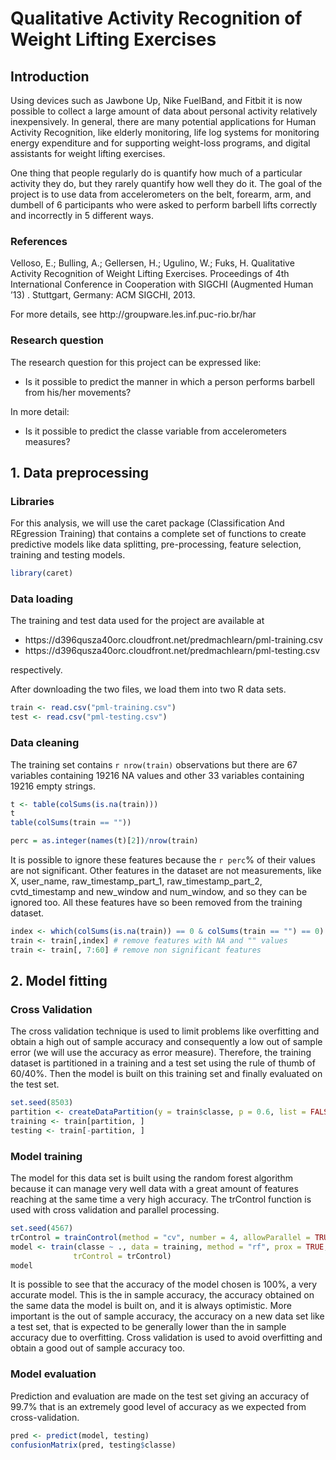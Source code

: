 # Qualitative Activity Recognition of Weight Lifting Exercises

## Introduction

Using devices such as Jawbone Up, Nike FuelBand, and Fitbit it is now possible to collect a large amount of data about personal activity relatively inexpensively. 
In general, there are many potential applications for Human Activity Recognition, like elderly monitoring, life log systems for monitoring energy expenditure and for supporting weight-loss programs, and digital assistants for weight lifting exercises.

One thing that people regularly do is quantify how much of a particular activity they do, but they rarely quantify how well they do it. The goal of the project is to use data from accelerometers on the belt, forearm, arm, and dumbell of 6 participants who were asked to perform barbell lifts correctly and incorrectly in 5 different ways. 

### References
Velloso, E.; Bulling, A.; Gellersen, H.; Ugulino, W.; Fuks, H. Qualitative Activity Recognition of Weight Lifting Exercises. Proceedings of 4th International Conference in Cooperation with SIGCHI (Augmented Human '13) . Stuttgart, Germany: ACM SIGCHI, 2013.

For more details, see http://groupware.les.inf.puc-rio.br/har

### Research question
The research question for this project can be expressed like:   

- Is it possible to predict the manner in which a person performs barbell from his/her movements?

In more detail: 

- Is it possible to predict the classe variable from accelerometers measures?


## 1. Data preprocessing

### Libraries
For this analysis, we will use the caret package (Classification And REgression Training) that contains a complete set of functions to create predictive models like data splitting, pre-processing, feature selection, training and testing models.
```r
library(caret)
```

### Data loading
The training and test data used for the project are available at  

- https://d396qusza40orc.cloudfront.net/predmachlearn/pml-training.csv 
- https://d396qusza40orc.cloudfront.net/predmachlearn/pml-testing.csv 

respectively.
 
After downloading the two files, we load them into two R data sets.
```r
train <- read.csv("pml-training.csv")
test <- read.csv("pml-testing.csv")
```
### Data cleaning
The training set contains `r nrow(train)` observations but there are 67 variables containing 19216 NA values and other 33 variables containing 19216 empty strings.
```r
t <- table(colSums(is.na(train)))
t
table(colSums(train == ""))
```
```r
perc = as.integer(names(t)[2])/nrow(train)
```

It is possible to ignore these features because the `r perc`% of their values are not significant. Other features in the dataset are not measurements, like X, user_name,	raw_timestamp_part_1,	raw_timestamp_part_2,	cvtd_timestamp and new_window and num_window, and so they can be ignored too. All these features have so been removed from the training dataset.
```r
index <- which(colSums(is.na(train)) == 0 & colSums(train == "") == 0)
train <- train[,index] # remove features with NA and "" values
train <- train[, 7:60] # remove non significant features
```

## 2. Model fitting
### Cross Validation 
The cross validation technique is used to limit problems like overfitting and obtain a high out of sample accuracy and consequently a low out of sample error (we will use the accuracy as error measure). Therefore, the training dataset is partitioned in a training and a test set using the rule of thumb of 60/40%. Then the model is built on this training set and finally evaluated on the test set. 
```r
set.seed(8503)
partition <- createDataPartition(y = train$classe, p = 0.6, list = FALSE)
training <- train[partition, ]
testing <- train[-partition, ]
```
### Model training
The model for this data set is built using the random forest algorithm because it can manage very well data with a great amount of features reaching at the same time a very high accuracy. The trControl function is used with cross validation and parallel processing.
```r
set.seed(4567)
trControl = trainControl(method = "cv", number = 4, allowParallel = TRUE)
model <- train(classe ~ ., data = training, method = "rf", prox = TRUE, 
              trControl = trControl)
model
```
It is possible to see that the accuracy of the model chosen is 100%, a very accurate model. This is the in sample accuracy, the accuracy obtained on the same data the model is built on, and it is always optimistic. More important is the out of sample accuracy, the accuracy on a new data set like a test set, that is expected to be generally lower than the in sample accuracy due to overfitting. Cross validation is used to avoid overfitting and obtain a good out of sample accuracy too.

### Model evaluation
Prediction and evaluation are made on the test set giving an accuracy of 99.7% that is an extremely good level of accuracy as we expected from cross-validation.
```r
pred <- predict(model, testing)
confusionMatrix(pred, testing$classe)
```




